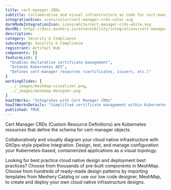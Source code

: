 ```yaml
---
title: cert-manager CRDs
subtitle: Collaborative and visual infrastructure as code for cert-manager CRDs
integrationIcon: icons/color/cert-manager-crds-color.svg
darkModeIntegrationIcon: icons/white/cert-manager-crds-white.svg
docURL: https://docs.meshery.io/extensibility/integrations/cert-manager-crds
description: 
category: Security & Compliance
subcategory: Security & Compliance
registrant: Artifact Hub
components: []
featureList: [
  "Enables declarative certificate management",
  "Extends Kubernetes API",
  "Defines cert-manager resources (certificates, issuers, etc.)"
]
workingSlides: [
  ../_images/meshmap-visualizer.png,
  ../_images/meshmap-designer.png
]
howItWorks: "Integrates with Cert Manager CRDs"
howItWorksDetails: "Simplified certificate management within Kubernetes"
published: TRUE
---
```

<p>
Cert Manager CRDs (Custom Resource Definitions) are Kubernetes resources that define the schema for cert-manager objects.
</p>
<p>
    Collaboratively and visually diagram your cloud native infrastructure with GitOps-style pipeline integration. Design, test, and manage configuration your Kubernetes-based, containerized applications as a visual topology.
</p>
<p>
    Looking for best practice cloud native design and deployment best practices? Choose from thousands of pre-built components in MeshMap. Choose from hundreds of ready-made design patterns by importing templates from Meshery Catalog or use our low code designer, MeshMap, to create and deploy your own cloud native infrastructure designs.
</p>

